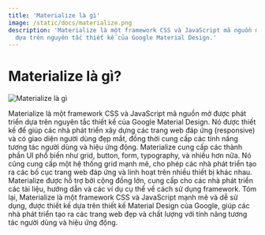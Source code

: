 ```yaml
---
title: 'Materialize là gì'
image: /static/docs/materialize.png
description: 'Materialize là một framework CSS và JavaScript mã nguồn mở được phát triển
  dựa trên nguyên tắc thiết kế của Google Material Design.'
---
```


# Materialize là gì?

![Materialize là gì](/static/docs/materialize.png)

Materialize là một framework CSS và JavaScript mã nguồn mở được phát triển dựa
trên nguyên tắc thiết kế của Google Material Design. Nó được thiết kế để giúp
các nhà phát triển xây dựng các trang web đáp ứng (responsive) và có giao diện
người dùng đẹp mắt, đồng thời cung cấp các tính năng tương tác người dùng và
hiệu ứng động. Materialize cung cấp các thành phần UI phổ biến như grid, button,
form, typography, và nhiều hơn nữa. Nó cũng cung cấp một hệ thống grid mạnh mẽ,
cho phép các nhà phát triển tạo ra các bố cục trang web đáp ứng và linh hoạt
trên nhiều thiết bị khác nhau. Materialize được hỗ trợ bởi cộng đồng lớn, cung
cấp cho các nhà phát triển các tài liệu, hướng dẫn và các ví dụ cụ thể về cách
sử dụng framework. Tóm lại, Materialize là một framework CSS và JavaScript mạnh
mẽ và dễ sử dụng, được thiết kế dựa trên thiết kế Material Design của Google,
giúp các nhà phát triển tạo ra các trang web đẹp và chất lượng với tính năng
tương tác người dùng và hiệu ứng động.
